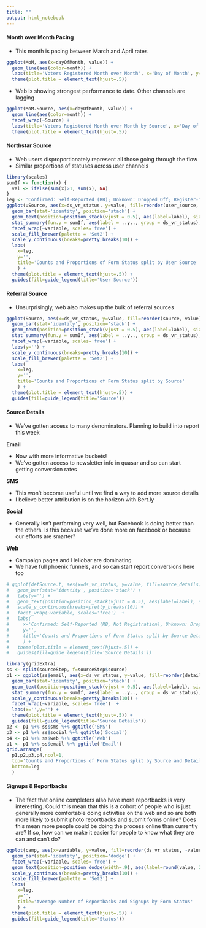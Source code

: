 ```yaml
---
title: ""
output: html_notebook
---
```

#### Month over Month Pacing
* This month is pacing between March and April rates
```r
ggplot(MoM, aes(x=dayOfMonth, value)) +
  geom_line(aes(color=month)) + 
  labs(title='Voters Registered Month over Month', x='Day of Month', y='Voters Registered') +
  theme(plot.title = element_text(hjust=.5))
```

* Web is showing strongest performance to date. Other channels are lagging
```r
ggplot(MoM.Source, aes(x=dayOfMonth, value)) +
  geom_line(aes(color=month)) + 
  facet_wrap(~Source) +
  labs(title='Voters Registered Month over Month by Source', x='Day of Month', y='Voters Registered') +
  theme(plot.title = element_text(hjust=.5))
```

#### Northstar Source
* Web users disproportionately represent all those going through the flow 
* Similar proportions of statuses across user channels
```r
library(scales)
sumIf <- function(x) {
  val <- ifelse(sum(x)>1, sum(x), NA)
}
leg <- 'Confirmed: Self-Reported (RB); Unknown: Dropped Off; Register-form: Completed Form; Register-OVR: Completed Online'
ggplot(uSource, aes(x=ds_vr_status, y=value, fill=reorder(user_source, value))) +
  geom_bar(stat='identity', position='stack') +
  geom_text(position=position_stack(vjust = 0.5), aes(label=label), size=3) +
  stat_summary(fun.y = sumIf, aes(label = ..y.., group = ds_vr_status), geom = "text", vjust=-.2) +
  facet_wrap(~variable, scales='free') +
  scale_fill_brewer(palette = 'Set2') +
  scale_y_continuous(breaks=pretty_breaks(10)) + 
  labs(
    x=leg,
    y='',
    title='Counts and Proportions of Form Status split by User Source'
    ) +
  theme(plot.title = element_text(hjust=.5)) + 
  guides(fill=guide_legend(title='User Source'))
```
#### Referral Source
* Unsurprisingly, web also makes up the bulk of referral sources
```r
ggplot(Source, aes(x=ds_vr_status, y=value, fill=reorder(source, value))) +
  geom_bar(stat='identity', position='stack') +
  geom_text(position=position_stack(vjust = 0.5), aes(label=label), size=3) +
  stat_summary(fun.y = sumIf, aes(label = ..y.., group = ds_vr_status), geom = "text", vjust=-.2) +
  facet_wrap(~variable, scales='free') +
  labs(y='') +
  scale_y_continuous(breaks=pretty_breaks(10)) +
  scale_fill_brewer(palette = 'Set2') + 
  labs(
    x=leg,
    y='',
    title='Counts and Proportions of Form Status split by Source'
    ) +
  theme(plot.title = element_text(hjust=.5)) + 
  guides(fill=guide_legend(title='Source'))
```
#### Source Details

* We've gotten access to many denominators. Planning to build into report this week

**Email**

  - Now with more informative buckets!
  - We've gotten access to newsletter info in quasar and so can start getting conversion rates
  
**SMS**

  - This won't become useful until we find a way to add more source details
  - I believe better attribution is on the horizon with Bert.ly
  
**Social**

  - Generally isn't performing very well, but Facebook is doing better than the others. Is this because we've done more on facebook or because our efforts are smarter?
  
**Web**

  - Campaign pages and Hellobar are dominating 
  - We have full phoenix funnels, and so can start report conversions here too
```r
# ggplot(detSource.t, aes(x=ds_vr_status, y=value, fill=source_details)) +
#   geom_bar(stat='identity', position='stack') +
#   labs(y='') +
#   geom_text(position=position_stack(vjust = 0.5), aes(label=label), size=3) +
#   scale_y_continuous(breaks=pretty_breaks(10)) +
#   facet_wrap(~variable, scales='free')  + 
#   labs(
#     x='Confirmed: Self-Reported (RB, Not Registration), Unknown: Dropped Off, Registration: Completed Form, Ineligible: Ineligible',
#     y='',
#     title='Counts and Proportions of Form Status split by Source Details'
#     ) +
#   theme(plot.title = element_text(hjust=.5)) + 
#   guides(fill=guide_legend(title='Source Details'))
```
```r
library(gridExtra)
ss <- split(sourceStep, f=sourceStep$source)
p1 <- ggplot(ss$email, aes(x=ds_vr_status, y=value, fill=reorder(details, value))) +
  geom_bar(stat='identity', position='stack') +
  geom_text(position=position_stack(vjust = 0.5), aes(label=label), size=3) +
  stat_summary(fun.y = sumIf, aes(label = ..y.., group = ds_vr_status), geom = "text", vjust=-.2) +
  scale_y_continuous(breaks=pretty_breaks(10)) +
  facet_wrap(~variable, scales='free')  + 
  labs(x='',y='') +
  theme(plot.title = element_text(hjust=.5)) + 
  guides(fill=guide_legend(title='Source Details'))
p2 <- p1 %+% ss$sms %+% ggtitle('SMS')
p3 <- p1 %+% ss$social %+% ggtitle('Social')
p4 <- p1 %+% ss$web %+% ggtitle('Web')
p1 <- p1 %+% ss$email %+% ggtitle('Email')
grid.arrange(
  p1,p2,p3,p4,ncol=1,
  top='Counts and Proportions of Form Status split by Source and Details',
  bottom=leg
  )

```


#### Signups & Reportbacks
* The fact that online completers also have more reportbacks is very interesting. Could this mean that this is a cohort of people who is just generally more comfortable doing activities on the web and so are both more likely to submit photo reportbacks and submit forms online? Does this mean more people could be doing the process online than currently are? If so, how can we make it easier for people to know what they are can and can't do?
```r
ggplot(camp, aes(x=variable, y=value, fill=reorder(ds_vr_status, -value))) +
  geom_bar(stat='identity', position='dodge') +
  facet_wrap(~variable, scales='free') +
  geom_text(position=position_dodge(width=.9), aes(label=round(value, 2.5)), size=3, vjust=-.2) +
  scale_y_continuous(breaks=pretty_breaks(10)) +
  scale_fill_brewer(palette = 'Set2') + 
  labs(
    x=leg,
    y='',
    title='Average Number of Reportbacks and Signups by Form Status'
    ) +
  theme(plot.title = element_text(hjust=.5)) + 
  guides(fill=guide_legend(title='Status'))
```

